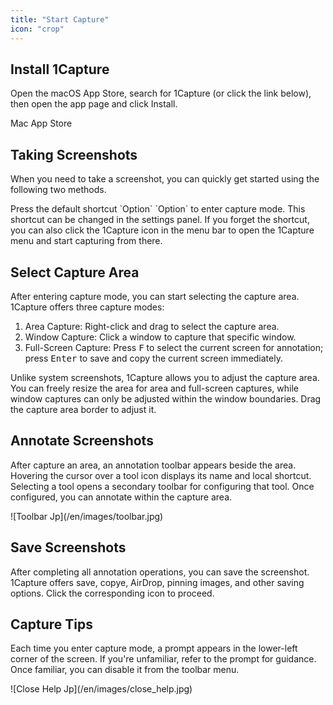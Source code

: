 ```yaml
---
title: "Start Capture"
icon: "crop"
---
```


## Install 1Capture

Open the macOS App Store, search for 1Capture (or click the link below), then open the app page and click Install.

<Card title="1Capture Download" icon="circle-arrow-down" horizontal href="https://apps.apple.com/app/id6742318274">
  Mac App Store
</Card>

## Taking Screenshots

When you need to take a screenshot, you can quickly get started using the following two methods.

<CardGroup cols={1}>
  <Card title="Taking Screenshots with Shortcut" icon="keyboard" horizontal>
    Press the default shortcut `Option` `Option` to enter capture mode. This shortcut can be changed in the settings panel.
  </Card>
  <Card title="Taking Screenshots from Menu Bar" icon="square-menu" horizontal>
    If you forget the shortcut, you can also click the 1Capture icon in the menu bar to open the 1Capture menu and start capturing from there.
  </Card>
</CardGroup>

## Select Capture Area
  
After entering capture mode, you can start selecting the capture area. 1Capture offers three capture modes:
  
1. Area Capture: Right-click and drag to select the capture area.  
2. Window Capture: Click a window to capture that specific window.  
3. Full-Screen Capture: Press <kbd>F</kbd> to select the current screen for annotation; press <kbd>Enter</kbd> to save and copy the current screen immediately.


Unlike system screenshots, 1Capture allows you to adjust the capture area. You can freely resize the area for area and full-screen captures, while window captures can only be adjusted within the window boundaries. Drag the capture area border to adjust it.

## Annotate Screenshots

After capture an area, an annotation toolbar appears beside the area. Hovering the cursor over a tool icon displays its name and local shortcut. Selecting a tool opens a secondary toolbar for configuring that tool. Once configured, you can annotate within the capture area.

<Frame caption="Annotation Toolbar">
  ![Toolbar Jp](/en/images/toolbar.jpg)
</Frame>

## Save Screenshots

After completing all annotation operations, you can save the screenshot. 1Capture offers save, copye, AirDrop, pinning images, and other saving options. Click the corresponding icon to proceed.

## Capture Tips

Each time you enter capture mode, a prompt appears in the lower-left corner of the screen. If you're unfamiliar, refer to the prompt for guidance. Once familiar, you can disable it from the toolbar menu.

<Frame>
  ![Close Help Jp](/en/images/close_help.jpg)
</Frame>